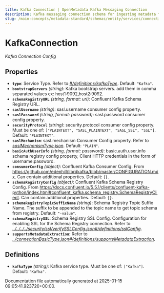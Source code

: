 ```yaml
---
title: Kafka Connection | OpenMetadata Kafka Messaging Connection
description: Kafka messaging connection schema for ingesting metadata from real-time event streaming services.
slug: /main-concepts/metadata-standard/schemas/entity/services/connections/messaging/kafkaconnection
---
```


# KafkaConnection

*Kafka Connection Config*

## Properties

- **`type`**: Service Type. Refer to *[#/definitions/kafkaType](#definitions/kafkaType)*. Default: `"Kafka"`.
- **`bootstrapServers`** *(string)*: Kafka bootstrap servers. add them in comma separated values ex: host1:9092,host2:9092.
- **`schemaRegistryURL`** *(string, format: uri)*: Confluent Kafka Schema Registry URL.
- **`saslUsername`** *(string)*: sasl.username consumer config property.
- **`saslPassword`** *(string, format: password)*: sasl.password consumer config property.
- **`securityProtocol`** *(string)*: security.protocol consumer config property. Must be one of: `["PLAINTEXT", "SASL_PLAINTEXT", "SASL_SSL", "SSL"]`. Default: `"PLAINTEXT"`.
- **`saslMechanism`**: sasl.mechanism Consumer Config property. Refer to *[saslMechanismType.json](#slMechanismType.json)*. Default: `"PLAIN"`.
- **`basicAuthUserInfo`** *(string, format: password)*: basic.auth.user.info schema registry config property, Client HTTP credentials in the form of username:password.
- **`consumerConfig`** *(object)*: Confluent Kafka Consumer Config. From https://github.com/edenhill/librdkafka/blob/master/CONFIGURATION.mdx. Can contain additional properties. Default: `{}`.
- **`schemaRegistryConfig`** *(object)*: Confluent Kafka Schema Registry Config. From https://docs.confluent.io/5.5.1/clients/confluent-kafka-python/index.html#confluent_kafka.schema_registry.SchemaRegistryClient. Can contain additional properties. Default: `{}`.
- **`schemaRegistryTopicSuffixName`** *(string)*: Schema Registry Topic Suffix Name. The suffix to be appended to the topic name to get topic schema from registry. Default: `"-value"`.
- **`schemaRegistrySSL`**: Schema Registry SSL Config. Configuration for enabling SSL for the Schema Registry connection. Refer to *[../../../../security/ssl/verifySSLConfig.json#/definitions/sslConfig](#/../../../security/ssl/verifySSLConfig.json#/definitions/sslConfig)*.
- **`supportsMetadataExtraction`**: Refer to *[../connectionBasicType.json#/definitions/supportsMetadataExtraction](#/connectionBasicType.json#/definitions/supportsMetadataExtraction)*.
## Definitions

- **`kafkaType`** *(string)*: Kafka service type. Must be one of: `["Kafka"]`. Default: `"Kafka"`.


Documentation file automatically generated at 2025-01-15 09:05:41.923720+00:00.
